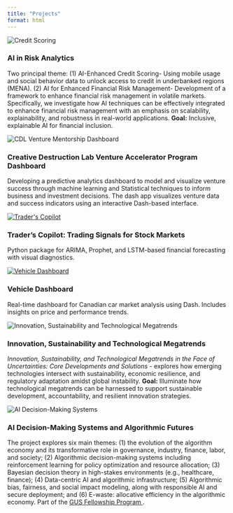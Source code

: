 ```yaml
---
title: "Projects"
format: html
---
```



```{=html}
<div class="project-gallery">

  <!-- Project 1 -->
  <div class="project-item">
    <img src="images/creditscore.png" alt="Credit Scoring" class="project-img"/>
    <div class="project-desc">
      <h3>AI in Risk Analytics</h3>
      <p>
        Two principal theme: (1) AI-Enhanced Credit Scoring- Using mobile usage and social behavior data to unlock access to credit in underbanked regions (MENA). (2) AI for Enhanced Financial Risk Management- Development of a framework to enhance financial risk management in volatile markets. Specifically, we investigate how AI techniques can be effectively integrated to enhance financial risk management with an emphasis on scalability, explainability, and robustness in real-world applications.  
        <strong>Goal:</strong> Inclusive, explainable AI for financial inclusion.
      </p>
    </div>
  </div>


  <!-- Project 3 -->
  <div class="project-item">
    <img src="images/cdl_demo.gif" alt="CDL Venture Mentorship Dashboard" class="project-img"/>
    <div class="project-desc">
      <h3> Creative Destruction Lab Venture Accelerator Program Dashboard</h3>
      <p>
        Developing a predictive analytics dashboard to model and visualize venture success through machine learning and Statistical techniques to inform business and investment decisions. The dash app visualizes venture data and success indicators using an interactive Dash-based interface.  
      </p>
    </div>
  </div>

 <!-- Project 4 -->
<div class="project-item">
  <a href="https://github.com/UBC-MDS/traders_copilot_mzza_25" target="_blank">
    <img src="images/traderscopilot.png" alt="Trader's Copilot" class="project-img"/>
  </a>
  <div class="project-desc">
    <h3>Trader’s Copilot: Trading Signals for Stock Markets</h3>
    <p>
      Python package for ARIMA, Prophet, and LSTM-based financial forecasting with visual diagnostics.  
    </p>
  </div>
</div>

  <!-- Project 5 -->
<div class="project-item">
  <a href="https://github.com/UBC-MDS/DSCI-532_2025_4_vdash" target="_blank">
    <img src="images/vehicle_mrkt_demo.gif" alt="Vehicle Dashboard" class="project-img"/>
  </a>
  <div class="project-desc">
    <h3>Vehicle Dashboard</h3>
    <p>
      Real-time dashboard for Canadian car market analysis using Dash. Includes insights on price and performance trends.
    </p>
  </div>
</div>

  <!-- Project: 8 Innovation, Sustainability & Technological Megatrends (Springer, 2024) -->
  <div class="project-item">
    <img src="images/innovation_sustainability_megatrends.jpg" alt="Innovation, Sustainability and Technological Megatrends" class="project-img"/>
    <div class="project-desc">
      <h3>Innovation, Sustainability and Technological Megatrends </h3>
      <p>
        <em>Innovation, Sustainability, and Technological Megatrends in the Face of Uncertainties: Core Developments and Solutions - </em>  explores how emerging technologies intersect with sustainability, economic resilience, and regulatory adaptation amidst global instability. 
        <strong>Goal:</strong> Illuminate how technological megatrends can be harnessed to support sustainable development, accountability, and resilient innovation strategies.
      </p>
    </div>
  </div>



 <!-- Project 9 -->
<div class="project-item">
  <img src="images/AI_Algorithmic_Futures.png" alt="AI Decision-Making Systems" class="project-img"/>
  <div class="project-desc">
    <h3>AI Decision-Making Systems and Algorithmic Futures </h3>
    <p>
      The project explores six main themes:  
      (1) the evolution of the algorithm economy and its transformative role in governance, industry, finance, labor, and society;  
      (2) Algorithmic decision-making systems including reinforcement learning for policy optimization and resource allocation;  
      (3) Bayesian decision theory in high-stakes environments (e.g., healthcare, finance);  
      (4) Data-centric AI and algorithmic infrastructure;  
      (5) Algorithmic bias, fairness, and social impact modeling, along with responsible AI and secure deployment; and  
      (6) E-waste: allocative efficiency in the algorithmic economy.
      Part of the
      <a href="https://www.gusinstitute.com/fellowship-2024" target="_blank">
        GUS Fellowship Program
      </a>.
    </p>
  </div>
</div>

```

